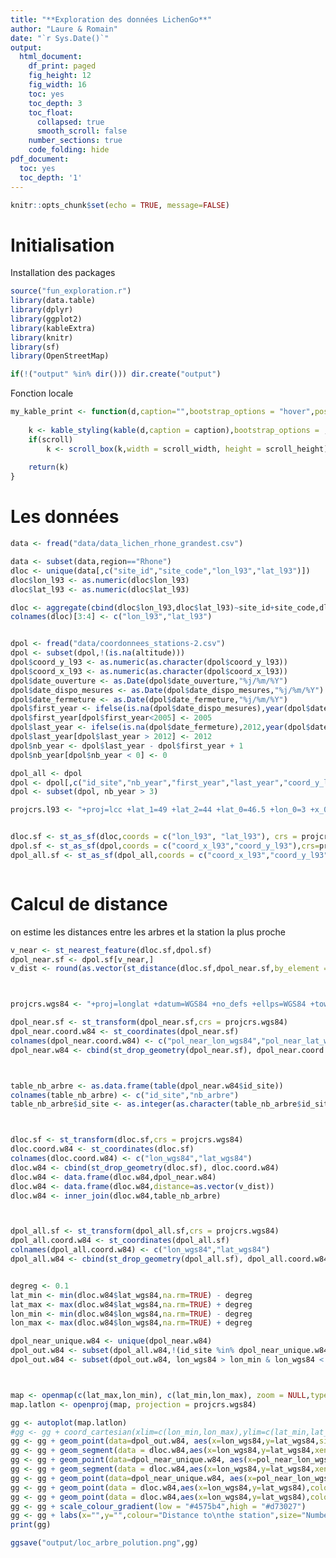 ```yaml
---
title: "**Exploration des données LichenGo**"
author: "Laure & Romain"
date: "`r Sys.Date()`"
output:
  html_document:
    df_print: paged
    fig_height: 12
    fig_width: 16
    toc: yes
    toc_depth: 3
    toc_float:
      collapsed: true
      smooth_scroll: false
    number_sections: true
    code_folding: hide
pdf_document:
  toc: yes
  toc_depth: '1'
---
```



```r
knitr::opts_chunk$set(echo = TRUE, message=FALSE)
```

# Initialisation

Installation des packages
```r
source("fun_exploration.r")
library(data.table)
library(dplyr)
library(ggplot2)
library(kableExtra)
library(knitr)
library(sf)
library(OpenStreetMap)

if(!("output" %in% dir())) dir.create("output")

```


Fonction locale

```r

my_kable_print <- function(d,caption="",bootstrap_options = "hover",position="center" , font_size=11,full_width = FALSE,fixed_thead = TRUE,scroll=TRUE,scroll_height = "300px", scroll_width = "100%") {
    
    k <- kable_styling(kable(d,caption = caption),bootstrap_options = ,bootstrap_options, full_width = full_width,fixed_thead = fixed_thead, position=position,font_size=font_size)
    if(scroll) 
        k <- scroll_box(k,width = scroll_width, height = scroll_height)
   
    return(k)
}

```


# Les données 


```r
data <- fread("data/data_lichen_rhone_grandest.csv")

data <- subset(data,region=="Rhone")
dloc <- unique(data[,c("site_id","site_code","lon_l93","lat_l93")])
dloc$lon_l93 <- as.numeric(dloc$lon_l93)
dloc$lat_l93 <- as.numeric(dloc$lat_l93)

dloc <- aggregate(cbind(dloc$lon_l93,dloc$lat_l93)~site_id+site_code,dloc,mean)
colnames(dloc)[3:4] <- c("lon_l93","lat_l93")


dpol <- fread("data/coordonnees_stations-2.csv")
dpol <- subset(dpol,!(is.na(altitude)))
dpol$coord_y_l93 <- as.numeric(as.character(dpol$coord_y_l93))
dpol$coord_x_l93 <- as.numeric(as.character(dpol$coord_x_l93))
dpol$date_ouverture <- as.Date(dpol$date_ouverture,"%j/%m/%Y")
dpol$date_dispo_mesures <- as.Date(dpol$date_dispo_mesures,"%j/%m/%Y")
dpol$date_fermeture <- as.Date(dpol$date_fermeture,"%j/%m/%Y")
dpol$first_year <- ifelse(is.na(dpol$date_dispo_mesures),year(dpol$date_ouverture),year(dpol$date_dispo_mesures))
dpol$first_year[dpol$first_year<2005] <- 2005
dpol$last_year <- ifelse(is.na(dpol$date_fermeture),2012,year(dpol$date_fermeture))
dpol$last_year[dpol$last_year > 2012] <- 2012
dpol$nb_year <- dpol$last_year - dpol$first_year + 1
dpol$nb_year[dpol$nb_year < 0] <- 0 

dpol_all <- dpol
dpol <- dpol[,c("id_site","nb_year","first_year","last_year","coord_y_l93","coord_x_l93")]
dpol <- subset(dpol, nb_year > 3)

projcrs.l93 <- "+proj=lcc +lat_1=49 +lat_2=44 +lat_0=46.5 +lon_0=3 +x_0=700000 +y_0=6600000 +ellps=GRS80 +towgs84=0,0,0,0,0,0,0 +units=m +no_defs" #Lambert 93


dloc.sf <- st_as_sf(dloc,coords = c("lon_l93", "lat_l93"), crs = projcrs.l93)
dpol.sf <- st_as_sf(dpol,coords = c("coord_x_l93","coord_y_l93"),crs=projcrs.l93)
dpol_all.sf <- st_as_sf(dpol_all,coords = c("coord_x_l93","coord_y_l93"),crs=projcrs.l93)



```



# Calcul de distance

on estime les distances entre les arbres et la station la plus proche

```r

v_near <- st_nearest_feature(dloc.sf,dpol.sf)
dpol_near.sf <- dpol.sf[v_near,]
v_dist <- round(as.vector(st_distance(dloc.sf,dpol_near.sf,by_element = TRUE))/1000,3)



projcrs.wgs84 <- "+proj=longlat +datum=WGS84 +no_defs +ellps=WGS84 +towgs84=0,0,0"

dpol_near.sf <- st_transform(dpol_near.sf,crs = projcrs.wgs84)
dpol_near.coord.w84 <- st_coordinates(dpol_near.sf)
colnames(dpol_near.coord.w84) <- c("pol_near_lon_wgs84","pol_near_lat_wgs84")
dpol_near.w84 <- cbind(st_drop_geometry(dpol_near.sf), dpol_near.coord.w84)



table_nb_arbre <- as.data.frame(table(dpol_near.w84$id_site))
colnames(table_nb_arbre) <- c("id_site","nb_arbre")
table_nb_arbre$id_site <- as.integer(as.character(table_nb_arbre$id_site))



dloc.sf <- st_transform(dloc.sf,crs = projcrs.wgs84)
dloc.coord.w84 <- st_coordinates(dloc.sf)
colnames(dloc.coord.w84) <- c("lon_wgs84","lat_wgs84")
dloc.w84 <- cbind(st_drop_geometry(dloc.sf), dloc.coord.w84)
dloc.w84 <- data.frame(dloc.w84,dpol_near.w84)
dloc.w84 <- data.frame(dloc.w84,distance=as.vector(v_dist))
dloc.w84 <- inner_join(dloc.w84,table_nb_arbre)



dpol_all.sf <- st_transform(dpol_all.sf,crs = projcrs.wgs84)
dpol_all.coord.w84 <- st_coordinates(dpol_all.sf)
colnames(dpol_all.coord.w84) <- c("lon_wgs84","lat_wgs84")
dpol_all.w84 <- cbind(st_drop_geometry(dpol_all.sf), dpol_all.coord.w84)


degreg <- 0.1
lat_min <- min(dloc.w84$lat_wgs84,na.rm=TRUE) - degreg
lat_max <- max(dloc.w84$lat_wgs84,na.rm=TRUE) + degreg
lon_min <- min(dloc.w84$lon_wgs84,na.rm=TRUE) - degreg
lon_max <- max(dloc.w84$lon_wgs84,na.rm=TRUE) + degreg

dpol_near_unique.w84 <- unique(dpol_near.w84)
dpol_out.w84 <- subset(dpol_all.w84,!(id_site %in% dpol_near_unique.w84$id_site))
dpol_out.w84 <- subset(dpol_out.w84, lon_wgs84 > lon_min & lon_wgs84 < lon_max & lat_wgs84 > lat_min & lat_wgs84 < lat_max)



map <- openmap(c(lat_max,lon_min), c(lat_min,lon_max), zoom = NULL,type = c("osm", "stamen-toner", "stamen-terrain","stamen-watercolor", "esri","esri-topo")[1], mergeTiles = TRUE)
map.latlon <- openproj(map, projection = projcrs.wgs84)

gg <- autoplot(map.latlon)
#gg <- gg + coord_cartesian(xlim=c(lon_min,lon_max),ylim=c(lat_min,lat_max))
gg <- gg + geom_point(data=dpol_out.w84, aes(x=lon_wgs84,y=lat_wgs84,size=nb_year),colour="black",alpha=0.6)
gg <- gg + geom_segment(data = dloc.w84,aes(x=lon_wgs84,y=lat_wgs84,xend=pol_near_lon_wgs84,yend=pol_near_lat_wgs84),size=2,alpha=0.8,colour="white")
gg <- gg + geom_point(data=dpol_near_unique.w84, aes(x=pol_near_lon_wgs84,y=pol_near_lat_wgs84,size=nb_year),colour="#f46d43",alpha=0.8)
gg <- gg + geom_segment(data = dloc.w84,aes(x=lon_wgs84,y=lat_wgs84,xend=pol_near_lon_wgs84,yend=pol_near_lat_wgs84,colour=distance),size=1.2,alpha=0.8)
gg <- gg + geom_point(data=dpol_near_unique.w84, aes(x=pol_near_lon_wgs84,y=pol_near_lat_wgs84,size=nb_year),colour="#f46d43",alpha=0.3)
gg <- gg + geom_point(data = dloc.w84,aes(x=lon_wgs84,y=lat_wgs84),colour = "#4d9221",size=4)
gg <- gg + geom_point(data = dloc.w84,aes(x=lon_wgs84,y=lat_wgs84),colour = "white",size=2)
gg <- gg + scale_colour_gradient(low = "#4575b4",high = "#d73027")
gg <- gg + labs(x="",y="",colour="Distance to\nthe station",size="Number of\navailable years")
print(gg)

ggsave("output/loc_arbre_polution.png",gg)










```



